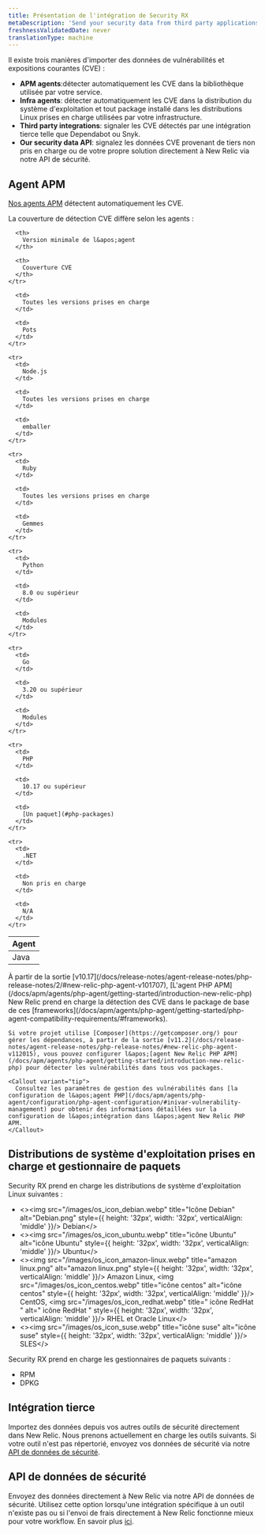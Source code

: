 ```yaml
---
title: Présentation de l'intégration de Security RX
metaDescription: 'Send your security data from third party applications, APM agents, or through our security data API.'
freshnessValidatedDate: never
translationType: machine
---
```


Il existe trois manières d&apos;importer des données de vulnérabilités et expositions courantes (CVE) :

* <DNT>**APM agents**</DNT>:détecter automatiquement les CVE dans la bibliothèque utilisée par votre service.
* <DNT>**Infra agents**</DNT>: détecter automatiquement les CVE dans la distribution du système d&apos;exploitation et tout package installé dans les distributions Linux prises en charge utilisées par votre infrastructure.
* <DNT>**Third party integrations**</DNT>: signaler les CVE détectés par une intégration tierce telle que Dependabot ou Snyk.
* <DNT>**Our security data API**</DNT>: signalez les données CVE provenant de tiers non pris en charge ou de votre propre solution directement à New Relic via notre API de sécurité.

## Agent APM

[Nos agents APM](/docs/apm/new-relic-apm/getting-started/introduction-apm/) détectent automatiquement les CVE.

<TechTileGrid>
  <TechTile name="Go agent" icon="logo-go" to="https://one.newrelic.com/nr1-core?state=985d4005-ba90-a8c7-1da1-2af34539b03b" />

  <TechTile name="Java agent" icon="logo-java" to="https://one.newrelic.com/nr1-core?state=80d18bcb-4919-1fcb-2b77-9406838eb916" />

  <TechTile name="Node.js agent" icon="logo-nodejs" to="https://one.newrelic.com/marketplace/install-data-source?state=be2e62fa-cc3b-c428-27c4-8d662c9e80a1" />

  <TechTile name="PHP agent" icon="logo-php" to="https://one.newrelic.com/nr1-core?state=aa633b41-72d4-009c-3abf-55dcf64894fe" />

  <TechTile name="Python agent" icon="logo-python" to="https://one.newrelic.com/nr1-core?state=20fda75b-58fb-a92a-f9e1-7b052035c6e8" />

  <TechTile name="Ruby agent" icon="logo-ruby" to="https://one.newrelic.com/nr1-core?state=d69143ab-605c-579b-25bf-cc6e5fee5b80" />
</TechTileGrid>

La couverture de détection CVE diffère selon les agents :

<table>
  <thead>
    <tr>
      <th style={{ width: "200px" }}>
        Agent
      </th>

      <th>
        Version minimale de l&apos;agent
      </th>

      <th>
        Couverture CVE
      </th>
    </tr>
  </thead>

  <tbody>
    <tr>
      <td>
        Java
      </td>

      <td>
        Toutes les versions prises en charge
      </td>

      <td>
        Pots
      </td>
    </tr>

    <tr>
      <td>
        Node.js
      </td>

      <td>
        Toutes les versions prises en charge
      </td>

      <td>
        emballer
      </td>
    </tr>

    <tr>
      <td>
        Ruby
      </td>

      <td>
        Toutes les versions prises en charge
      </td>

      <td>
        Gemmes
      </td>
    </tr>

    <tr>
      <td>
        Python
      </td>

      <td>
        8.0 ou supérieur
      </td>

      <td>
        Modules
      </td>
    </tr>

    <tr>
      <td>
        Go
      </td>

      <td>
        3.20 ou supérieur
      </td>

      <td>
        Modules
      </td>
    </tr>

    <tr>
      <td>
        PHP
      </td>

      <td>
        10.17 ou supérieur
      </td>

      <td>
        [Un paquet](#php-packages)
      </td>
    </tr>

    <tr>
      <td>
        .NET
      </td>

      <td>
        Non pris en charge
      </td>

      <td>
        N/A
      </td>
    </tr>
  </tbody>
</table>

<CollapserGroup>
  <Collapser id="php-packages" title="Prise en charge package PHP">
    À partir de la sortie [v10.17](/docs/release-notes/agent-release-notes/php-release-notes/2/#new-relic-php-agent-v101707), [L&apos;agent PHP APM](/docs/apm/agents/php-agent/getting-started/introduction-new-relic-php) New Relic prend en charge la détection des CVE dans le package de base de ces [frameworks](/docs/apm/agents/php-agent/getting-started/php-agent-compatibility-requirements/#frameworks).

    Si votre projet utilise [Composer](https://getcomposer.org/) pour gérer les dépendances, à partir de la sortie [v11.2](/docs/release-notes/agent-release-notes/php-release-notes/#new-relic-php-agent-v112015), vous pouvez configurer l&apos;[agent New Relic PHP APM](/docs/apm/agents/php-agent/getting-started/introduction-new-relic-php) pour détecter les vulnérabilités dans tous vos packages.

    <Callout variant="tip">
      Consultez les paramètres de gestion des vulnérabilités dans [la configuration de l&apos;agent PHP](/docs/apm/agents/php-agent/configuration/php-agent-configuration/#inivar-vulnerability-management) pour obtenir des informations détaillées sur la configuration de l&apos;intégration dans l&apos;agent New Relic PHP APM.
    </Callout>
  </Collapser>
</CollapserGroup>

## Distributions de système d&apos;exploitation prises en charge et gestionnaire de paquets

Security RX prend en charge les distributions de système d&apos;exploitation Linux suivantes :

* &lt;&gt;&lt;img src=&quot;/images/os\_icon\_debian.webp&quot; title=&quot;Icône Debian&quot; alt=&quot;Debian.png&quot; style=\{\{ height: &apos;32px&apos;, width: &apos;32px&apos;, verticalAlign: &apos;middle&apos; }}/&gt; Debian&lt;/&gt;
* &lt;&gt;&lt;img src=&quot;/images/os\_icon\_ubuntu.webp&quot; title=&quot;icône Ubuntu&quot; alt=&quot;icône Ubuntu&quot; style=\{\{ height: &apos;32px&apos;, width: &apos;32px&apos;, verticalAlign: &apos;middle&apos; }}/&gt; Ubuntu&lt;/&gt;
* &lt;&gt;&lt;img src=&quot;/images/os\_icon\_amazon-linux.webp&quot; title=&quot;amazon linux.png&quot; alt=&quot;amazon linux.png&quot; style=\{\{ height: &apos;32px&apos;, width: &apos;32px&apos;, verticalAlign: &apos;middle&apos; }}/&gt; Amazon Linux, &lt;img src=&quot;/images/os\_icon\_centos.webp&quot; title=&quot;icône centos&quot; alt=&quot;icône centos&quot; style=\{\{ height: &apos;32px&apos;, width: &apos;32px&apos;, verticalAlign: &apos;middle&apos; }}/&gt; CentOS, &lt;img src=&quot;/images/os\_icon\_redhat.webp&quot; title=&quot; icône RedHat &quot; alt=&quot; icône RedHat &quot; style=\{\{ height: &apos;32px&apos;, width: &apos;32px&apos;, verticalAlign: &apos;middle&apos; }}/&gt; RHEL et Oracle Linux&lt;/&gt;
* &lt;&gt;&lt;img src=&quot;/images/os\_icon\_suse.webp&quot; title=&quot;icône suse&quot; alt=&quot;icône suse&quot; style=\{\{ height: &apos;32px&apos;, width: &apos;32px&apos;, verticalAlign: &apos;middle&apos; }}/&gt; SLES&lt;/&gt;

Security RX prend en charge les gestionnaires de paquets suivants :

* RPM
* DPKG

## Intégration tierce

Importez des données depuis vos autres outils de sécurité directement dans New Relic. Nous prenons actuellement en charge les outils suivants. Si votre outil n&apos;est pas répertorié, envoyez vos données de sécurité via notre [API de données de sécurité](/docs/vulnerability-management/integrations/security-data-api).

<TechTileGrid>
  <TechTile name="AWS Security Hub" to="https://newrelic.com/instant-observability/security-events" />

  <TechTile name="Dependabot" to="https://newrelic.com/instant-observability/github-dependabot" />

  <TechTile name="Snyk" to="https://newrelic.com/instant-observability/snyk" />

  <TechTile name="Trivy" to="/docs/vulnerability-management/integrations/trivy" />

  <TechTile name="FOSSA" to="/docs/vulnerability-management/integrations/fossa" />
</TechTileGrid>

## API de données de sécurité

Envoyez des données directement à New Relic via notre API de données de sécurité. Utilisez cette option lorsqu&apos;une intégration spécifique à un outil n&apos;existe pas ou si l&apos;envoi de frais directement à New Relic fonctionne mieux pour votre workflow. En savoir plus [ici](/docs/vulnerability-management/integrations/security-data-api).